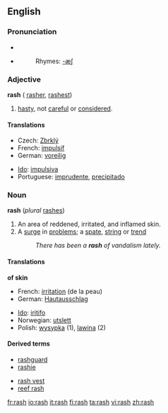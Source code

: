 ==English==

===Pronunciation===
*{{IPA|/ræʃ/}}
*{{audio|en-us-rash.ogg|Audio (US)}}
*:Rhymes: [[Rhymes:English:-æʃ|-æʃ]]

===Adjective===
'''rash''' ({{compare}} [[rasher]], {{super}} [[rashest]])

#[[hasty]], not [[careful]] or [[considered]].

====Translations====
{{top}}
*Czech: [[Zbrklý]]
*French: [[impulsif]]
*German: [[voreilig]]
{{mid}}
*[[Ido]]: [[impulsiva]]
*Portuguese: [[imprudente]], [[precipitado]]
{{bottom}}

===Noun===
'''rash''' (''plural'' [[rashes]])

#An area of reddened, irritated, and inflamed skin.
#A [[surge]] in [[problem]]s; a [[spate]], [[string]] or [[trend]]
#:''There has been a '''rash''' of vandalism lately.''

====Translations====
'''of skin'''
{{top}}
*French: [[irritation]] (de la peau) {{f}}
*German: [[Hautausschlag]]
{{mid}}
*[[Ido]]: [[iritar|iritifo]]
*Norwegian: [[utslett]] {{n}}
*Polish: [[wysypka]] {{f}} (1), [[lawina]] {{f}} (2)
{{bottom}}

====Derived terms====
{{top2}}
*[[rashguard]]
*[[rashie]]
{{mid2}}
*[[rash vest]]
*[[reef rash]]
{{bottom}}

[[fr:rash]]
[[io:rash]]
[[it:rash]]
[[fi:rash]]
[[ta:rash]]
[[vi:rash]]
[[zh:rash]]